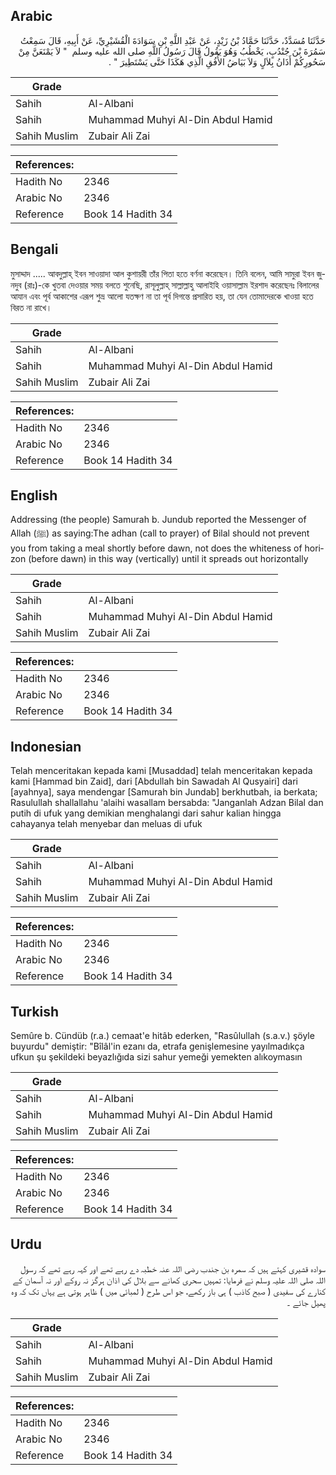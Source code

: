 ## Arabic


<div dir="rtl" lang="ar" style={{fontSize:'larger',backgroundColor:'#f8f9fa',padding:20}}>
حَدَّثَنَا مُسَدَّدٌ، حَدَّثَنَا حَمَّادُ بْنُ زَيْدٍ، عَنْ عَبْدِ اللَّهِ بْنِ سَوَادَةَ الْقُشَيْرِيِّ، عَنْ أَبِيهِ، قَالَ سَمِعْتُ سَمُرَةَ بْنَ جُنْدُبٍ، يَخْطُبُ وَهُوَ يَقُولُ قَالَ رَسُولُ اللَّهِ صلى الله عليه وسلم ‏ "‏ لاَ يَمْنَعَنَّ مِنْ سَحُورِكُمْ أَذَانُ بِلاَلٍ وَلاَ بَيَاضُ الأُفُقِ الَّذِي هَكَذَا حَتَّى يَسْتَطِيرَ ‏"‏ ‏.‏
</div>
<div style={{backgroundColor:'#f8f9fa',padding:20, marginBottom: 10}}><table> <thead> <tr> <th>Grade</th> <th></th> </tr> </thead> <tbody> <tr><td>Sahih</td><td>Al-Albani</td></tr><tr><td>Sahih</td><td>Muhammad Muhyi Al-Din Abdul Hamid</td></tr><tr><td>Sahih Muslim</td><td>Zubair Ali Zai</td></tr></tbody></table><table> <thead> <tr> <th>References:</th> <th></th> </tr> </thead> <tbody><tr><td>Hadith No</td><td>2346</td></tr><tr><td>Arabic No</td><td>2346</td></tr><tr><td>Reference</td><td>Book 14 Hadith 34</td></tr></tbody></table></div>

## Bengali


<div dir="ltr" lang="bn" style={{fontSize:'larger',backgroundColor:'#f8f9fa',padding:20}}>
মুসাদ্দাদ ..... আবদুল্লাহ্ ইবন সাওয়াদা আল কুশায়রী তাঁর পিতা হতে বর্ণনা করেছেন। তিনি বলেন, আমি সামুরা ইবন জুনদুব (রাঃ)-কে খুতবা দেওয়ার সময় বলতে শুনেছি, রাসূলুল্লাহ্ সাল্লাল্লাহু আলাইহি ওয়াসাল্লাম ইরশাদ করেছেনঃ বিলালের আযান এবং পূর্ব আকাশের এরূপ শুভ্র আলো যতক্ষণ না তা পূর্ব দিগন্তে প্রসারিত হয়, তা যেন তোমাদেরকে খাওয়া হতে বিরত না রাখে।
</div>
<div style={{backgroundColor:'#f8f9fa',padding:20, marginBottom: 10}}><table> <thead> <tr> <th>Grade</th> <th></th> </tr> </thead> <tbody> <tr><td>Sahih</td><td>Al-Albani</td></tr><tr><td>Sahih</td><td>Muhammad Muhyi Al-Din Abdul Hamid</td></tr><tr><td>Sahih Muslim</td><td>Zubair Ali Zai</td></tr></tbody></table><table> <thead> <tr> <th>References:</th> <th></th> </tr> </thead> <tbody><tr><td>Hadith No</td><td>2346</td></tr><tr><td>Arabic No</td><td>2346</td></tr><tr><td>Reference</td><td>Book 14 Hadith 34</td></tr></tbody></table></div>

## English


<div dir="ltr" lang="en" style={{fontSize:'larger',backgroundColor:'#f8f9fa',padding:20}}>
Addressing (the people) Samurah b. Jundub reported the Messenger of Allah (ﷺ) as saying:The adhan (call to prayer) of Bilal should not prevent you from taking a meal shortly before dawn, not does the whiteness of horizon (before dawn) in this way (vertically) until it spreads out horizontally
</div>
<div style={{backgroundColor:'#f8f9fa',padding:20, marginBottom: 10}}><table> <thead> <tr> <th>Grade</th> <th></th> </tr> </thead> <tbody> <tr><td>Sahih</td><td>Al-Albani</td></tr><tr><td>Sahih</td><td>Muhammad Muhyi Al-Din Abdul Hamid</td></tr><tr><td>Sahih Muslim</td><td>Zubair Ali Zai</td></tr></tbody></table><table> <thead> <tr> <th>References:</th> <th></th> </tr> </thead> <tbody><tr><td>Hadith No</td><td>2346</td></tr><tr><td>Arabic No</td><td>2346</td></tr><tr><td>Reference</td><td>Book 14 Hadith 34</td></tr></tbody></table></div>

## Indonesian


<div dir="ltr" lang="id" style={{fontSize:'larger',backgroundColor:'#f8f9fa',padding:20}}>
Telah menceritakan kepada kami [Musaddad] telah menceritakan kepada kami [Hammad bin Zaid], dari [Abdullah bin Sawadah Al Qusyairi] dari [ayahnya], saya mendengar [Samurah bin Jundab] berkhutbah, ia berkata; Rasulullah shallallahu 'alaihi wasallam bersabda: "Janganlah Adzan Bilal dan putih di ufuk yang demikian menghalangi dari sahur kalian hingga cahayanya telah menyebar dan meluas di ufuk
</div>
<div style={{backgroundColor:'#f8f9fa',padding:20, marginBottom: 10}}><table> <thead> <tr> <th>Grade</th> <th></th> </tr> </thead> <tbody> <tr><td>Sahih</td><td>Al-Albani</td></tr><tr><td>Sahih</td><td>Muhammad Muhyi Al-Din Abdul Hamid</td></tr><tr><td>Sahih Muslim</td><td>Zubair Ali Zai</td></tr></tbody></table><table> <thead> <tr> <th>References:</th> <th></th> </tr> </thead> <tbody><tr><td>Hadith No</td><td>2346</td></tr><tr><td>Arabic No</td><td>2346</td></tr><tr><td>Reference</td><td>Book 14 Hadith 34</td></tr></tbody></table></div>

## Turkish


<div dir="ltr" lang="tr" style={{fontSize:'larger',backgroundColor:'#f8f9fa',padding:20}}>
Semûre b. Cündüb (r.a.) cemaat'e hitâb ederken, "Rasûlullah (s.a.v.) şöyle buyurdu" demiştir: "Bîlâl'in ezanı da, etrafa genişlemesine yayılmadıkça ufkun şu şekildeki beyazlığıda sizi sahur yemeği yemekten alıkoymasın
</div>
<div style={{backgroundColor:'#f8f9fa',padding:20, marginBottom: 10}}><table> <thead> <tr> <th>Grade</th> <th></th> </tr> </thead> <tbody> <tr><td>Sahih</td><td>Al-Albani</td></tr><tr><td>Sahih</td><td>Muhammad Muhyi Al-Din Abdul Hamid</td></tr><tr><td>Sahih Muslim</td><td>Zubair Ali Zai</td></tr></tbody></table><table> <thead> <tr> <th>References:</th> <th></th> </tr> </thead> <tbody><tr><td>Hadith No</td><td>2346</td></tr><tr><td>Arabic No</td><td>2346</td></tr><tr><td>Reference</td><td>Book 14 Hadith 34</td></tr></tbody></table></div>

## Urdu


<div dir="rtl" lang="ur" style={{fontSize:'larger',backgroundColor:'#f8f9fa',padding:20}}>
سوادہ قشیری کہتے ہیں کہ سمرہ بن جندب رضی اللہ عنہ خطبہ دے رہے تھے اور کہہ رہے تھے کہ رسول اللہ صلی اللہ علیہ وسلم نے فرمایا: تمہیں سحری کھانے سے بلال کی اذان ہرگز نہ روکے اور نہ آسمان کے کنارے کی سفیدی ( صبح کاذب ) ہی باز رکھے، جو اس طرح ( لمبائی میں ) ظاہر ہوتی ہے یہاں تک کہ وہ پھیل جائے ۔
</div>
<div style={{backgroundColor:'#f8f9fa',padding:20, marginBottom: 10}}><table> <thead> <tr> <th>Grade</th> <th></th> </tr> </thead> <tbody> <tr><td>Sahih</td><td>Al-Albani</td></tr><tr><td>Sahih</td><td>Muhammad Muhyi Al-Din Abdul Hamid</td></tr><tr><td>Sahih Muslim</td><td>Zubair Ali Zai</td></tr></tbody></table><table> <thead> <tr> <th>References:</th> <th></th> </tr> </thead> <tbody><tr><td>Hadith No</td><td>2346</td></tr><tr><td>Arabic No</td><td>2346</td></tr><tr><td>Reference</td><td>Book 14 Hadith 34</td></tr></tbody></table></div>